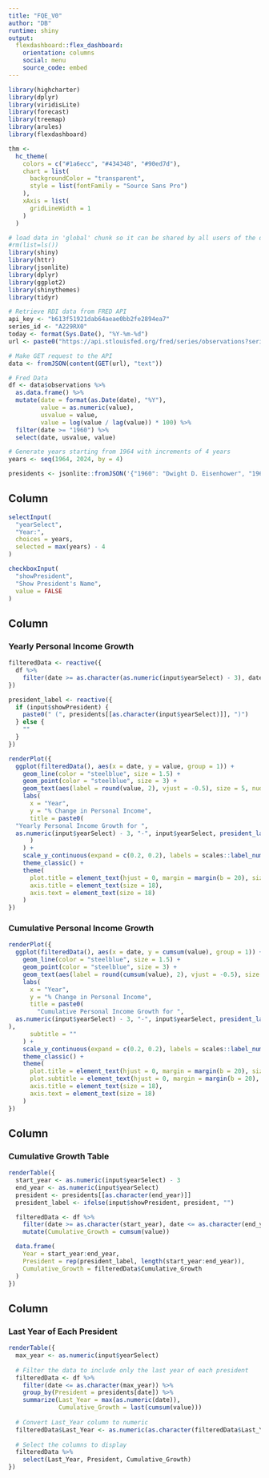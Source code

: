```yaml
---
title: "FQE_V0"
author: "DB"
runtime: shiny
output: 
  flexdashboard::flex_dashboard:
    orientation: columns
    social: menu
    source_code: embed
---
```


```r
library(highcharter)
library(dplyr)
library(viridisLite)
library(forecast)
library(treemap)
library(arules)
library(flexdashboard)

thm <- 
  hc_theme(
    colors = c("#1a6ecc", "#434348", "#90ed7d"),
    chart = list(
      backgroundColor = "transparent",
      style = list(fontFamily = "Source Sans Pro")
    ),
    xAxis = list(
      gridLineWidth = 1
    )
  )

```

```r
# load data in 'global' chunk so it can be shared by all users of the dashboard
#rm(list=ls())
library(shiny)
library(httr)
library(jsonlite)
library(dplyr)
library(ggplot2)
library(shinythemes)
library(tidyr)

# Retrieve RDI data from FRED API
api_key <- "b613f51921dab64aeae0bb2fe2894ea7"
series_id <- "A229RX0"
today <- format(Sys.Date(), "%Y-%m-%d")
url <- paste0("https://api.stlouisfed.org/fred/series/observations?series_id=", series_id, "&api_key=", api_key, "&file_type=json&observation_start=1960-01-01&observation_end=", today, "&frequency=a")

# Make GET request to the API
data <- fromJSON(content(GET(url), "text"))

# Fred Data
df <- data$observations %>%
  as.data.frame() %>%
  mutate(date = format(as.Date(date), "%Y"),
         value = as.numeric(value),
         usvalue = value,
         value = log(value / lag(value)) * 100) %>%
  filter(date >= "1960") %>%
  select(date, usvalue, value)

# Generate years starting from 1964 with increments of 4 years
years <- seq(1964, 2024, by = 4)

presidents <- jsonlite::fromJSON('{"1960": "Dwight D. Eisenhower", "1964": "Lyndon B. Johnson - 1st term", "1968": "Lyndon B. Johnson - 2nd term", "1972": "Richard Nixon", "1976": "Gerald Ford", "1980": "Jimmy Carter", "1984": "Ronald Reagan - 1st term", "1988": "Ronald Reagan - 2nd term", "1992": "George H.W. Bush", "1996": "Bill Clinton - 1st term", "2000": "Bill Clinton - 2nd term", "2004": "George W. Bush - 1st term", "2008": "George W. Bush - 2nd term", "2012": "Barack Obama - 1st term", "2016": "Barack Obama - 2nd term", "2020": "Donald Trump", "2024": "Joe Biden"}')
```


Column{.sidebar}
-----------------------------------------------------------------------

```r
selectInput(
  "yearSelect",
  "Year:",
  choices = years,
  selected = max(years) - 4
)

checkboxInput(
  "showPresident",
  "Show President's Name",
  value = FALSE
)
```

Column
-----------------------------------------------------------------------

### Yearly Personal Income Growth

```r
filteredData <- reactive({
  df %>%
    filter(date >= as.character(as.numeric(input$yearSelect) - 3), date <= as.character(input$yearSelect))
})

president_label <- reactive({
  if (input$showPresident) {
    paste0(" (", presidents[[as.character(input$yearSelect)]], ")")
  } else {
    ""
  }
})

renderPlot({
  ggplot(filteredData(), aes(x = date, y = value, group = 1)) +
    geom_line(color = "steelblue", size = 1.5) +
    geom_point(color = "steelblue", size = 3) +
    geom_text(aes(label = round(value, 2), vjust = -0.5), size = 5, nudge_y = 0.5) +
    labs(
      x = "Year",
      y = "% Change in Personal Income",
      title = paste0(
  "Yearly Personal Income Growth for ",
  as.numeric(input$yearSelect) - 3, "-", input$yearSelect, president_label()
      )
    ) +
    scale_y_continuous(expand = c(0.2, 0.2), labels = scales::label_number(accuracy = 0.1)) +
    theme_classic() +
    theme(
      plot.title = element_text(hjust = 0, margin = margin(b = 20), size = 20),
      axis.title = element_text(size = 18),
      axis.text = element_text(size = 18)
    )
})
```

### Cumulative Personal Income Growth

```r
renderPlot({
  ggplot(filteredData(), aes(x = date, y = cumsum(value), group = 1)) +
    geom_line(color = "steelblue", size = 1.5) +
    geom_point(color = "steelblue", size = 3) +
    geom_text(aes(label = round(cumsum(value), 2), vjust = -0.5), size = 5, nudge_y = 0.5) +
    labs(
      x = "Year",
      y = "% Change in Personal Income",
      title = paste0(
        "Cumulative Personal Income Growth for ",
  as.numeric(input$yearSelect) - 3, "-", input$yearSelect, president_label()
),
      subtitle = ""
    ) +
    scale_y_continuous(expand = c(0.2, 0.2), labels = scales::label_number(accuracy = 0.1)) +
    theme_classic() +
    theme(
      plot.title = element_text(hjust = 0, margin = margin(b = 20), size = 20),
      plot.subtitle = element_text(hjust = 0, margin = margin(b = 20), size = 14, vjust = 0),
      axis.title = element_text(size = 18),
      axis.text = element_text(size = 18)
    )
})
```


Column
-----------------------------------------------------------------------

### Cumulative Growth Table

```r
renderTable({
  start_year <- as.numeric(input$yearSelect) - 3
  end_year <- as.numeric(input$yearSelect)
  president <- presidents[[as.character(end_year)]]
  president_label <- ifelse(input$showPresident, president, "")

  filteredData <- df %>%
    filter(date >= as.character(start_year), date <= as.character(end_year)) %>%
    mutate(Cumulative_Growth = cumsum(value))

  data.frame(
    Year = start_year:end_year,
    President = rep(president_label, length(start_year:end_year)),
    Cumulative_Growth = filteredData$Cumulative_Growth
  )
})

```

Column
-----------------------------------------------------------------------

### Last Year of Each President

```r
renderTable({
  max_year <- as.numeric(input$yearSelect)
  
  # Filter the data to include only the last year of each president
  filteredData <- df %>%
    filter(date <= as.character(max_year)) %>%
    group_by(President = presidents[date]) %>%
    summarize(Last_Year = max(as.numeric(date)),
              Cumulative_Growth = last(cumsum(value)))
  
  # Convert Last_Year column to numeric
  filteredData$Last_Year <- as.numeric(as.character(filteredData$Last_Year))
  
  # Select the columns to display
  filteredData %>%
    select(Last_Year, President, Cumulative_Growth)
})


```

